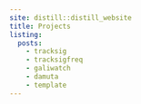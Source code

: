 ```yaml
---
site: distill::distill_website
title: Projects
listing:
  posts:
    - tracksig
    - tracksigfreq
    - galiwatch
    - damuta
    - template
---
```


